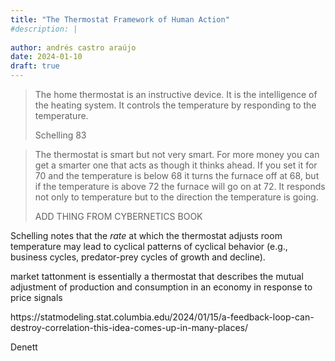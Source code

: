 ```yaml
---
title: "The Thermostat Framework of Human Action"
#description: |
  
author: andrés castro araújo
date: 2024-01-10
draft: true
---
```


> The home thermostat is an instructive device. It is the intelligence of the heating system. It controls the temperature by responding to the temperature.
>
> Schelling 83


> The thermostat is smart but not very smart. For more money you can get a smarter one that acts as though it thinks
ahead. If you set it for 70 and the temperature is below 68 it
turns the furnace off at 68, but if the temperature is above 72
the furnace will go on at 72. It responds not only to temperature
but to the direction the temperature is going.
>
> ADD THING FROM CYBERNETICS BOOK

Schelling  notes that the _rate_ at which the thermostat adjusts room temperature may lead to cyclical patterns of cyclical behavior (e.g., business cycles, predator-prey cycles of growth and decline). 

market tattonment is essentially a thermostat that describes the mutual adjustment of production and consumption in an economy in response to price signals



https://statmodeling.stat.columbia.edu/2024/01/15/a-feedback-loop-can-destroy-correlation-this-idea-comes-up-in-many-places/


Denett
